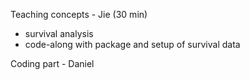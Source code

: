 Teaching concepts - Jie (30 min)

- survival analysis
- code-along with package and setup of survival data

Coding part - Daniel
